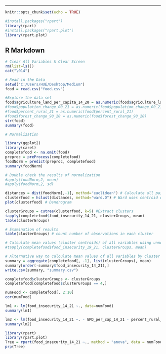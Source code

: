 
---

```r
knitr::opts_chunk$set(echo = TRUE)
```

```r
#install.packages("rpart")
library(rpart)
#install.packages("rpart.plot")
library(rpart.plot)
```

## R Markdown

```r

# Clear All Variables & Clear Screen
rm(list=ls())
cat("\014")
```
```r
# Read in the Data
setwd("C:/Users/HUE/Desktop/Medium")
food = read.csv("food.csv")
```

```r
#Explore the data set
food$agriculture_land_per_capita_14_20 = as.numeric(food$agriculture_land_per_capita_14_20)
#food$population_change_00_21 = as.numeric(food$population_change_00_21)
#food$percent_rural_21 = as.numeric(food$percent_rural_21)
#food$forest_change_90_20 = as.numeric(food$forest_change_90_20)
str(food)
summary(food)
```


```r
# Normalization

library(ggplot2)
library(caret)
completefood <- na.omit(food) 
preproc = preProcess(completefood)
foodNorm = predict(preproc, completefood)
summary(foodNorm)

# Double check the results of normalization
#apply(foodNorm,2, mean)
#apply(foodNorm,2, sd)

```

```r
distances = dist(foodNorm[,-1], method="euclidean") # Calculate all pairwise distances between movies
clusterfood = hclust(distances, method="ward.D") # Ward uses centroid distances between clusters
plot(clusterfood) # Dendrogram
```

```r
clusterGroups = cutree(clusterfood, k=5) #Extract clusters 
tapply(completefood$food_insecurity_14_21, clusterGroups, mean)
table(clusterGroups)
```

```r

# Examination of results
table(clusterGroups) # count number of observations in each cluster

# Calculate mean values (cluster centroids) of all variables using unnormalized data
#tapply(completefood$food_insecurity_19_21, clusterGroups, mean)

# Alternative way to calculate mean values of all variables by cluster
summary = aggregate(completefood[, -1], list(clusterGroups), mean)
summary[order(-summary$food_insecurity_14_21),]
write.csv(summary, "summary.csv")

```

```r
completefood$clusterGroups <- clusterGroups
completefood[completefood$clusterGroups == 4,]
```

```r
numFood <- completefood[, 2:10]
cor(numFood)
```


```r
lm1 <- lm(food_insecurity_14_21 ~., data=numFood)
summary(lm1)
```

```r
lm2 <- lm(food_insecurity_14_21 ~. - GPD_per_cap_14_21 - percent_rural_21, data=numFood)
summary(lm2)
```

```r
library(rpart)
library(rpart.plot)
Tree = rpart(food_insecurity_14_21 ~., method = "anova", data = numFood)
prp(Tree)
```

```r

```

```r

```

```r

```

```r

```

```r

```

```r

```